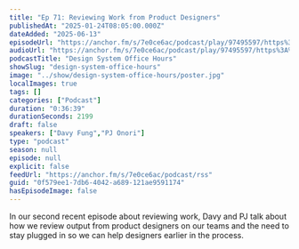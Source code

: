 ```yaml
---
title: "Ep 71: Reviewing Work from Product Designers"
publishedAt: "2025-01-24T08:05:00.000Z"
dateAdded: "2025-06-13"
episodeUrl: "https://anchor.fm/s/7e0ce6ac/podcast/play/97495597/https%3A%2F%2Fd3ctxlq1ktw2nl.cloudfront.net%2Fstaging%2F2025-0-24%2F868496e2-f4d5-06fb-1bc0-c43b4edcb004.mp3"
audioUrl: "https://anchor.fm/s/7e0ce6ac/podcast/play/97495597/https%3A%2F%2Fd3ctxlq1ktw2nl.cloudfront.net%2Fstaging%2F2025-0-24%2F868496e2-f4d5-06fb-1bc0-c43b4edcb004.mp3"
podcastTitle: "Design System Office Hours"
showSlug: "design-system-office-hours"
image: "../show/design-system-office-hours/poster.jpg"
localImages: true
tags: []
categories: ["Podcast"]
duration: "0:36:39"
durationSeconds: 2199
draft: false
speakers: ["Davy Fung","PJ Onori"]
type: "podcast"
season: null
episode: null
explicit: false
feedUrl: "https://anchor.fm/s/7e0ce6ac/podcast/rss"
guid: "0f579ee1-7db6-4042-a689-121ae9591174"
hasEpisodeImage: false
---
```

In our second recent episode about reviewing work, Davy and PJ talk about how we review output from product designers on our teams and the need to stay plugged in so we can help designers earlier in the process.
